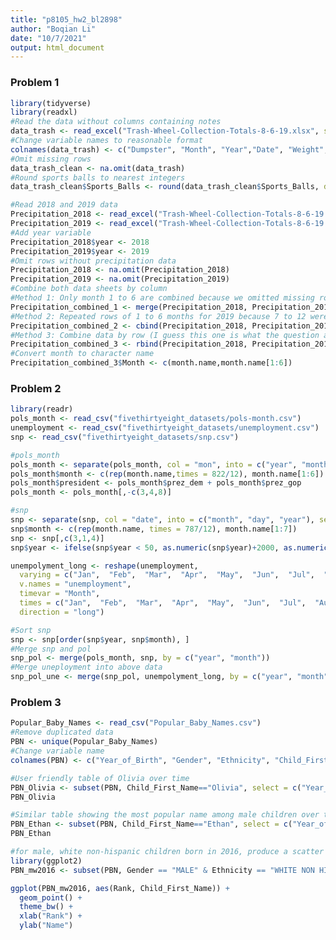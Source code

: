 ```yaml
---
title: "p8105_hw2_bl2898"
author: "Boqian Li"
date: "10/7/2021"
output: html_document
---
```

### Problem 1 
```r
library(tidyverse)
library(readxl)
#Read the data without columns containing notes
data_trash <- read_excel("Trash-Wheel-Collection-Totals-8-6-19.xlsx", sheet = "Mr. Trash Wheel", range = cell_cols(1:14), na = " ")
#Change variable names to reasonable format
colnames(data_trash) <- c("Dumpster", "Month", "Year","Date", "Weight", "Volume", "Plastic_Bottles", "Polystyrene", "Cigarette_Butts", "Glass_Bottles", "Grocery_Bags", "Chip_Bags", "Sports_Balls", "Homes_Powered")
#Omit missing rows
data_trash_clean <- na.omit(data_trash)
#Round sports balls to nearest integers
data_trash_clean$Sports_Balls <- round(data_trash_clean$Sports_Balls, digits = 0)
```
```r
#Read 2018 and 2019 data
Precipitation_2018 <- read_excel("Trash-Wheel-Collection-Totals-8-6-19.xlsx", sheet = "2018 Precipitation", range = cell_rows(2:14), na = " ")
Precipitation_2019 <- read_excel("Trash-Wheel-Collection-Totals-8-6-19.xlsx", sheet = "2019 Precipitation", range = cell_rows(2:14), na = " ")
#Add year variable
Precipitation_2018$year <- 2018
Precipitation_2019$year <- 2019
#Omit rows without precipitation data
Precipitation_2018 <- na.omit(Precipitation_2018)
Precipitation_2019 <- na.omit(Precipitation_2019)
#Combine both data sheets by column
#Method 1: Only month 1 to 6 are combined because we omitted missing rows in 2019
Precipitation_combined_1 <- merge(Precipitation_2018, Precipitation_2019, by = "Month")
#Method 2: Repeated rows of 1 to 6 months for 2019 because 7 to 12 were omitted
Precipitation_combined_2 <- cbind(Precipitation_2018, Precipitation_2019)
#Method 3: Combine data by row (I guess this one is what the question asked for)
Precipitation_combined_3 <- rbind(Precipitation_2018, Precipitation_2019)
#Convert month to character name
Precipitation_combined_3$Month <- c(month.name,month.name[1:6])
```


### Problem 2
```r
library(readr)
pols_month <- read_csv("fivethirtyeight_datasets/pols-month.csv")
unemployment <- read_csv("fivethirtyeight_datasets/unemployment.csv")
snp <- read_csv("fivethirtyeight_datasets/snp.csv")
```
```r
#pols_month
pols_month <- separate(pols_month, col = "mon", into = c("year", "month", "day"), sep = "-")
pols_month$month <- c(rep(month.name,times = 822/12), month.name[1:6])
pols_month$president <- pols_month$prez_dem + pols_month$prez_gop
pols_month <- pols_month[,-c(3,4,8)]
```
```r
#snp
snp <- separate(snp, col = "date", into = c("month", "day", "year"), sep = "/")
snp$month <- c(rep(month.name, times = 787/12), month.name[1:7])
snp <- snp[,c(3,1,4)]
snp$year <- ifelse(snp$year < 50, as.numeric(snp$year)+2000, as.numeric(snp$year)+1900)
```
```r
unempolyment_long <- reshape(unemployment, 
  varying = c("Jan",  "Feb",  "Mar",  "Apr",  "May",  "Jun",  "Jul",  "Aug",  "Sep",  "Oct",  "Nov",  "Dec"), 
  v.names = "unemployment",
  timevar = "Month", 
  times = c("Jan",  "Feb",  "Mar",  "Apr",  "May",  "Jun",  "Jul",  "Aug",  "Sep",  "Oct",  "Nov",  "Dec"), 
  direction = "long")
```
```r
#Sort snp
snp <- snp[order(snp$year, snp$month), ]
#Merge snp and pol
snp_pol <- merge(pols_month, snp, by = c("year", "month"))
#Merge uneployment into above data
snp_pol_une <- merge(snp_pol, unempolyment_long, by = c("year", "month"))
```


### Problem 3
```r
Popular_Baby_Names <- read_csv("Popular_Baby_Names.csv")
#Remove duplicated data
PBN <- unique(Popular_Baby_Names)
#Change variable name
colnames(PBN) <- c("Year_of_Birth", "Gender", "Ethnicity", "Child_First_Name","Count", "Rank")
```
```r
#User friendly table of Olivia over time
PBN_Olivia <- subset(PBN, Child_First_Name=="Olivia", select = c("Year_of_Birth","Ethnicity", "Rank"))
PBN_Olivia
```
```r
#Similar table showing the most popular name among male children over time
PBN_Ethan <- subset(PBN, Child_First_Name=="Ethan", select = c("Year_of_Birth","Ethnicity", "Rank"))
PBN_Ethan
```
```r
#for male, white non-hispanic children born in 2016, produce a scatter plot showing the number of children with a name (y axis) against the rank in popularity of that name (x axis).
library(ggplot2)
PBN_mw2016 <- subset(PBN, Gender == "MALE" & Ethnicity == "WHITE NON HISPANIC" & Year_of_Birth == 2016)

ggplot(PBN_mw2016, aes(Rank, Child_First_Name)) + 
  geom_point() + 
  theme_bw() +
  xlab("Rank") +
  ylab("Name")
```







